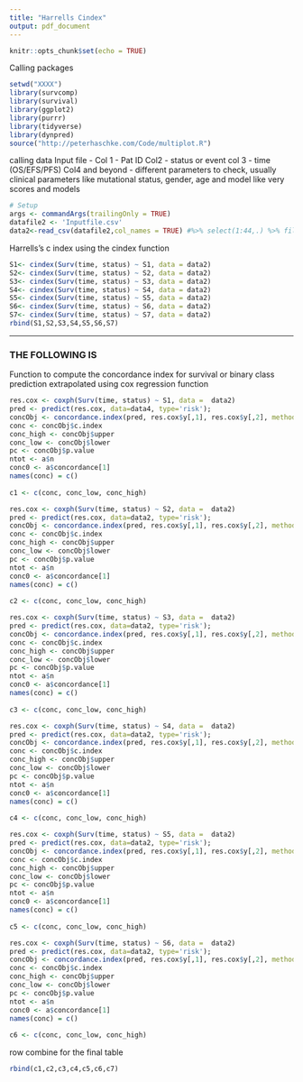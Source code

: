 ```yaml
---
title: "Harrells Cindex"
output: pdf_document
---
```


```r
knitr::opts_chunk$set(echo = TRUE)
```


Calling packages

```r
setwd("XXXX")
library(survcomp)
library(survival)
library(ggplot2)
library(purrr)
library(tidyverse)
library(dynpred)
source("http://peterhaschke.com/Code/multiplot.R")

```
calling data 
Input file - 
Col 1 - Pat ID
Col2 - status or event
col 3 - time (OS/EFS/PFS)
Col4 and beyond - different parameters to check, usually clinical parameters like mutational status, gender, age and model like very scores and models 
```r
# Setup
args <- commandArgs(trailingOnly = TRUE)
datafile2 <- 'Inputfile.csv'
data2<-read_csv(datafile2,col_names = TRUE) #%>% select(1:44,.) %>% filter(.,!(is.na(Pat)))

```


Harrells's c index using the cindex function
```r
S1<- cindex(Surv(time, status) ~ S1, data = data2)
S2<- cindex(Surv(time, status) ~ S2, data = data2)
S3<- cindex(Surv(time, status) ~ S3, data = data2)
S4<- cindex(Surv(time, status) ~ S4, data = data2)
S5<- cindex(Surv(time, status) ~ S5, data = data2)
S6<- cindex(Surv(time, status) ~ S6, data = data2)
S7<- cindex(Surv(time, status) ~ S7, data = data2)
rbind(S1,S2,S3,S4,S5,S6,S7)
```

---------------------------------------------------------------------------------------------------------------------------------------
### THE FOLLOWING IS
Function to compute the concordance index for survival or binary class prediction extrapolated using cox regression function

```r
res.cox <- coxph(Surv(time, status) ~ S1, data =  data2)
pred <- predict(res.cox, data=data4, type='risk');
concObj <- concordance.index(pred, res.cox$y[,1], res.cox$y[,2], method='noether');
conc <- concObj$c.index
conc_high <- concObj$upper
conc_low <- concObj$lower
pc <- concObj$p.value
ntot <- a$n
conc0 <- a$concordance[1]
names(conc) = c()
  
c1 <- c(conc, conc_low, conc_high)

```

```r
res.cox <- coxph(Surv(time, status) ~ S2, data =  data2)
pred <- predict(res.cox, data=data2, type='risk');
concObj <- concordance.index(pred, res.cox$y[,1], res.cox$y[,2], method='noether');
conc <- concObj$c.index
conc_high <- concObj$upper
conc_low <- concObj$lower
pc <- concObj$p.value
ntot <- a$n
conc0 <- a$concordance[1]
names(conc) = c()
  
c2 <- c(conc, conc_low, conc_high)
```

```r
res.cox <- coxph(Surv(time, status) ~ S3, data =  data2)
pred <- predict(res.cox, data=data2, type='risk');
concObj <- concordance.index(pred, res.cox$y[,1], res.cox$y[,2], method='noether');
conc <- concObj$c.index
conc_high <- concObj$upper
conc_low <- concObj$lower
pc <- concObj$p.value
ntot <- a$n
conc0 <- a$concordance[1]
names(conc) = c()
  
c3 <- c(conc, conc_low, conc_high)
```

```r
res.cox <- coxph(Surv(time, status) ~ S4, data =  data2)
pred <- predict(res.cox, data=data2, type='risk');
concObj <- concordance.index(pred, res.cox$y[,1], res.cox$y[,2], method='noether');
conc <- concObj$c.index
conc_high <- concObj$upper
conc_low <- concObj$lower
pc <- concObj$p.value
ntot <- a$n
conc0 <- a$concordance[1]
names(conc) = c()
  
c4 <- c(conc, conc_low, conc_high)
```

```r
res.cox <- coxph(Surv(time, status) ~ S5, data =  data2)
pred <- predict(res.cox, data=data2, type='risk');
concObj <- concordance.index(pred, res.cox$y[,1], res.cox$y[,2], method='noether');
conc <- concObj$c.index
conc_high <- concObj$upper
conc_low <- concObj$lower
pc <- concObj$p.value
ntot <- a$n
conc0 <- a$concordance[1]
names(conc) = c()
  
c5 <- c(conc, conc_low, conc_high)
```

```r
res.cox <- coxph(Surv(time, status) ~ S6, data =  data2)
pred <- predict(res.cox, data=data2, type='risk');
concObj <- concordance.index(pred, res.cox$y[,1], res.cox$y[,2], method='noether');
conc <- concObj$c.index
conc_high <- concObj$upper
conc_low <- concObj$lower
pc <- concObj$p.value
ntot <- a$n
conc0 <- a$concordance[1]
names(conc) = c()
  
c6 <- c(conc, conc_low, conc_high)
```

row combine for the final table
```r
rbind(c1,c2,c3,c4,c5,c6,c7)
```
